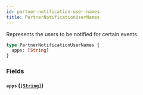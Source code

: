 ```yaml
---
id: partner-notification-user-names
title: PartnerNotificationUserNames
---
```


Represents the users to be notified for certain events

```graphql
type PartnerNotificationUserNames {
  apps: [String]
}
```

### Fields

#### `apps` ([`[String]`](/developers/shared-apis/adminidentity-api/graphql/reference/scalars/string))

